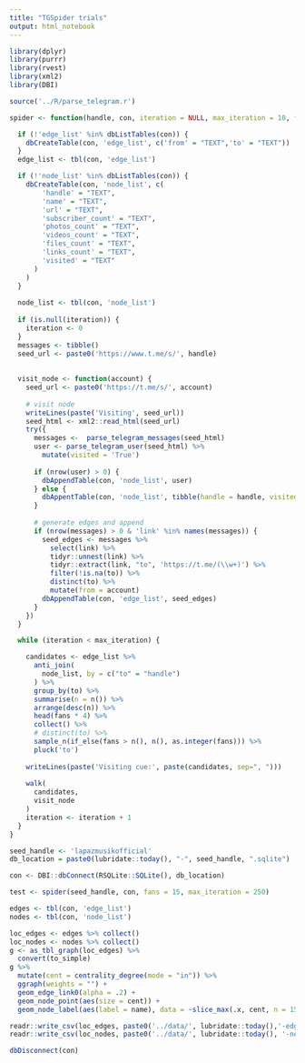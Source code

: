 ```yaml
---
title: "TGSpider trials"
output: html_notebook
---
```

```r
library(dplyr)
library(purrr)
library(rvest)
library(xml2)
library(DBI)

source('../R/parse_telegram.r')
```

```r
spider <- function(handle, con, iteration = NULL, max_iteration = 10, fans = 10) {

  if (!'edge_list' %in% dbListTables(con)) {
    dbCreateTable(con, 'edge_list', c('from' = "TEXT",'to' = "TEXT"))
  }
  edge_list <- tbl(con, 'edge_list')

  if (!'node_list' %in% dbListTables(con)) {
    dbCreateTable(con, 'node_list', c(
        'handle' = "TEXT",
        'name' = "TEXT",
        'url' = "TEXT",
        'subscriber_count' = "TEXT",
        'photos_count' = "TEXT",
        'videos_count' = "TEXT",
        'files_count' = "TEXT",
        'links_count' = "TEXT",
        'visited' = "TEXT"
      )
    )
  }
  
  node_list <- tbl(con, 'node_list')
  
  if (is.null(iteration)) {
    iteration <- 0
  }
  messages <- tibble()
  seed_url <- paste0('https://www.t.me/s/', handle)
  
  
  visit_node <- function(account) {
    seed_url <- paste0('https://t.me/s/', account)
    
    # visit node
    writeLines(paste('Visiting', seed_url))
    seed_html <- xml2::read_html(seed_url)
    try({
      messages <-  parse_telegram_messages(seed_html)
      user <- parse_telegram_user(seed_html) %>% 
        mutate(visited = 'True')
      
      if (nrow(user) > 0) {
        dbAppendTable(con, 'node_list', user)
      } else {
        dbAppentTable(con, 'node_list', tibble(handle = handle, visited = "True"))
      }
     
      # generate edges and append
      if (nrow(messages) > 0 & 'link' %in% names(messages)) {
        seed_edges <- messages %>% 
          select(link) %>% 
          tidyr::unnest(link) %>% 
          tidyr::extract(link, "to", 'https://t.me/(\\w+)') %>% 
          filter(!is.na(to)) %>% 
          distinct(to) %>% 
          mutate(from = account)
        dbAppendTable(con, 'edge_list', seed_edges)
      }
    })
  }

  while (iteration < max_iteration) {

    candidates <- edge_list %>% 
      anti_join(
        node_list, by = c("to" = "handle")
      ) %>% 
      group_by(to) %>% 
      summarise(n = n()) %>% 
      arrange(desc(n)) %>% 
      head(fans * 4) %>% 
      collect() %>% 
      # distinct(to) %>% 
      sample_n(if_else(fans > n(), n(), as.integer(fans))) %>%
      pluck('to') 
    
    writeLines(paste('Visiting cue:', paste(candidates, sep=", ")))
    
    walk(
      candidates,
      visit_node
    )
    iteration <- iteration + 1
  }
}
```


```r
seed_handle <- 'lapazmusikofficial'
db_location = paste0(lubridate::today(), "-", seed_handle, ".sqlite")
```

```r
con <- DBI::dbConnect(RSQLite::SQLite(), db_location)
```

```r
test <- spider(seed_handle, con, fans = 15, max_iteration = 250)
```

```r
edges <- tbl(con, 'edge_list')
nodes <- tbl(con, 'node_list')

loc_edges <- edges %>% collect()
loc_nodes <- nodes %>% collect()
g <- as_tbl_graph(loc_edges) %>% 
  convert(to_simple)
g %>%
  mutate(cent = centrality_degree(mode = "in")) %>%
  ggraph(weights = "") +
  geom_edge_link0(alpha = .2) +
  geom_node_point(aes(size = cent)) +
  geom_node_label(aes(label = name), data = ~slice_max(.x, cent, n = 15), repel = T)
```

```r
readr::write_csv(loc_edges, paste0('../data/', lubridate::today(),'-edges-', seed_handle, '.csv'))
readr::write_csv(loc_nodes, paste0('../data/', lubridate::today(), '-nodes-', seed_handle, '.csv'))
```


```r
dbDisconnect(con)
```
